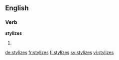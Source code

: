
==English==

===Verb===
'''stylizes'''

# {{third-person singular of|stylize}}

[[de:stylizes]]
[[fr:stylizes]]
[[fi:stylizes]]
[[sv:stylizes]]
[[vi:stylizes]]